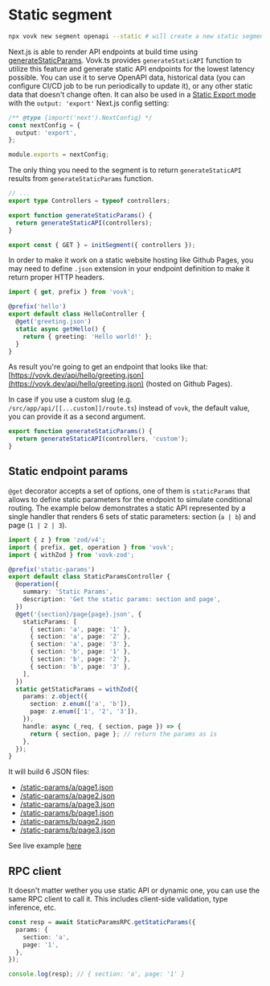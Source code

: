 # Static segment

```sh npm2yarn
npx vovk new segment openapi --static # will create a new static segment with name "openapi" at src/app/api/openapi/[[...vovk]]/route.ts
```

Next.js is able to render API endpoints at build time using [generateStaticParams](https://nextjs.org/docs/app/api-reference/functions/generate-static-params). Vovk.ts provides `generateStaticAPI` function to utilize this feature and generate static API endpoints for the lowest latency possible. You can use it to serve OpenAPI data, historical data (you can configure CI/CD job to be run periodically to update it), or any other static data that doesn't change often. It can also be used in a [Static Export mode](https://nextjs.org/docs/pages/building-your-application/deploying/static-exports) with the `output: 'export'` Next.js config setting:

```ts filename="next.config.js"
/** @type {import('next').NextConfig} */
const nextConfig = {
  output: 'export',
};

module.exports = nextConfig;
```

The only thing you need to the segment is to return `generateStaticAPI` results from `generateStaticParams` function.

```ts filename="src/app/api/[[...vovk]]/route.ts"
// ...
export type Controllers = typeof controllers;

export function generateStaticParams() {
  return generateStaticAPI(controllers);
}

export const { GET } = initSegment({ controllers });
```

In order to make it work on a static website hosting like Github Pages, you may need to define `.json` extension in your endpoint definition to make it return proper HTTP headers.

```ts
import { get, prefix } from 'vovk';

@prefix('hello')
export default class HelloController {
  @get('greeting.json')
  static async getHello() {
    return { greeting: 'Hello world!' };
  }
}
```

As result you're going to get an endpoint that looks like that: [https://vovk.dev/api/hello/greeting.json](https://vovk.dev/api/hello/greeting.json) (hosted on Github Pages).

In case if you use a custom slug (e.g. `/src/app/api/[[...custom]]/route.ts`) instead of `vovk`, the default value, you can provide it as a second argument.

```ts
export function generateStaticParams() {
  return generateStaticAPI(controllers, 'custom');
}
```

## Static endpoint params

`@get` decorator accepts a set of options, one of them is `staticParams` that allows to define static parameters for the endpoint to simulate conditional routing. The example below demonstrates a static API represented by a single handler that renders 6 sets of static parameters: section (`a | b`) and page (`1 | 2 | 3`).

```ts
import { z } from 'zod/v4';
import { prefix, get, operation } from 'vovk';
import { withZod } from 'vovk-zod';

@prefix('static-params')
export default class StaticParamsController {
  @operation({
    summary: 'Static Params',
    description: 'Get the static params: section and page',
  })
  @get('{section}/page{page}.json', {
    staticParams: [
      { section: 'a', page: '1' },
      { section: 'a', page: '2' },
      { section: 'a', page: '3' },
      { section: 'b', page: '1' },
      { section: 'b', page: '2' },
      { section: 'b', page: '3' },
    ],
  })
  static getStaticParams = withZod({
    params: z.object({
      section: z.enum(['a', 'b']),
      page: z.enum(['1', '2', '3']),
    }),
    handle: async (_req, { section, page }) => {
      return { section, page }; // return the params as is
    },
  });
}
```

It will build 6 JSON files:

- [/static-params/a/page1.json](https://vovk-examples.vercel.app/api/static/static-params/a/page1.json)
- [/static-params/a/page2.json](https://vovk-examples.vercel.app/api/static/static-params/a/page2.json)
- [/static-params/a/page3.json](https://vovk-examples.vercel.app/api/static/static-params/a/page3.json)
- [/static-params/b/page1.json](https://vovk-examples.vercel.app/api/static/static-params/b/page1.json)
- [/static-params/b/page2.json](https://vovk-examples.vercel.app/api/static/static-params/b/page2.json)
- [/static-params/b/page3.json](https://vovk-examples.vercel.app/api/static/static-params/b/page3.json)

See live example [here](https://vovk-examples.vercel.app/static-params)

## RPC client

It doesn't matter wether you use static API or dynamic one, you can use the same RPC client to call it. This includes client-side validation, type inference, etc.

```ts
const resp = await StaticParamsRPC.getStaticParams({
  params: {
    section: 'a',
    page: '1',
  },
});

console.log(resp); // { section: 'a', page: '1' }
```
